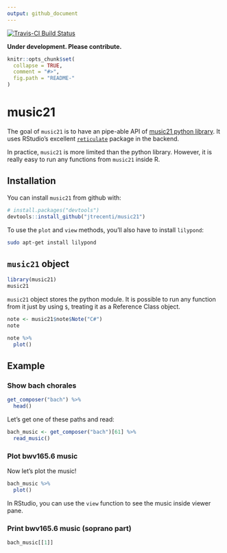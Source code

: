 ```yaml
---
output: github_document
---
```


[![Travis-CI Build Status](https://travis-ci.org/jtrecenti/music21.svg?branch=master)](https://travis-ci.org/jtrecenti/music21)

<!-- README.md is generated from README.Rmd. Please edit that file -->

**Under development. Please contribute.**

```r
knitr::opts_chunk$set(
  collapse = TRUE,
  comment = "#>",
  fig.path = "README-"
)
```

# music21

The goal of `music21` is to have an pipe-able API of [music21 python library](http://web.mit.edu/music21/doc/index.html). It uses RStudio's excellent [`reticulate`](https://github.com/rstudio/reticulate) package in the backend.

In practice, `music21` is more limited than the python library. However, it is really easy to run any functions from `music21` inside R.

## Installation

You can install `music21` from github with:

```r
# install.packages("devtools")
devtools::install_github("jtrecenti/music21")
```

To use the `plot` and `view` methods, you'll also have to install `lilypond`:

```bash
sudo apt-get install lilypond
```

## `music21` object

```r
library(music21)
music21
```

`music21` object stores the python module. It is possible to run any function from it just by using `$`, treating it as a Reference Class object.

```r
note <- music21$note$Note("C#")
note
```

```r
note %>% 
  plot()
```

## Example

### Show bach chorales

```r
get_composer("bach") %>% 
  head()
```

Let's get one of these paths and read:

```r
bach_music <- get_composer("bach")[61] %>% 
  read_music()
```

### Plot bwv165.6 music

Now let's plot the music!

```r
bach_music %>% 
  plot()
```

In RStudio, you can use the `view` function to see the music inside viewer pane.

### Print bwv165.6 music (soprano part)

```r
bach_music[[1]]
```




